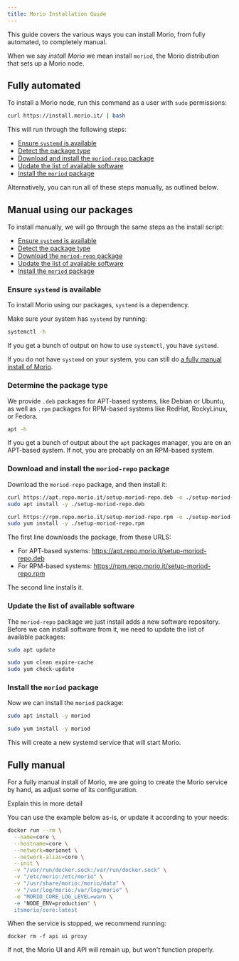 ```yaml
---
title: Morio Installation Guide
---
```


This guide covers the various ways you can install Morio, from fully automated,
to completely manual.

When we say _install Morio_ we mean install `moriod`, the Morio distribution
that sets up a Morio node.

## Fully automated

To install a Morio node, run this command as a user with `sudo` permissions:

```sh
curl https://install.morio.it/ | bash
```

This will run through the following steps:

- [Ensure `systemd` is available](#ensure-systemd-is-available)
- [Detect the package type](#determine-the-package-type)
- [Download and install the `moriod-repo` package](#download-and-install-the-moriod-repo-package)
- [Update the list of available software](##update-the-list-of-available-sofware)
- [Install the `moriod` package](#install-the-moriod-package)

Alternatively, you can run all of these steps manually, as outlined below.

## Manual using our packages

To install manually, we will go through the same steps as the install script:

- [Ensure `systemd` is available](#ensure-systemd-is-available)
- [Detect the package type](#determine-the-package-type)
- [Download the `moriod-repo` package](#download-the-moriod-repo-package)
- [Update the list of available software](##update-the-list-of-available-sofware)
- [Install the `moriod` package](#install-the-moriod-package)

### Ensure `systemd` is available

To install Morio using our packages, `systemd` is a dependency.

Make sure your system has `systemd` by running:

```sh
systemctl -h
```

If you get a bunch of output on how to use `systemctl`, you have `systemd`.

<Tip>

If you do not have `systemd` on your system, you can still do [a fully manual
install of Morio](#fully-manual).

</Tip>

### Determine the package type

We provide `.deb` packages for APT-based systems, like Debian or Ubuntu, as well as `.rpm` packages for RPM-based systems like RedHat, RockyLinux, or Fedora.

```sh
apt -h
```

If you get a bunch of output about the `apt` packages manager, you are on an APT-based system.
If not, you are probably on an RPM-based system.

### Download and install the `moriod-repo` package

Download the `moriod-repo` package, and then install it:

<Tabs>
<TabItem value="deb" label="On APT-based systems">

```sh
curl https://apt.repo.morio.it/setup-moriod-repo.deb -o ./setup-moriod-repo.deb
sudo apt install -y ./setup-moriod-repo.deb
```

</TabItem>
<TabItem value="rpm" label="On RPM-based systems">

```sh
curl https://rpm.repo.morio.it/setup-moriod-repo.rpm -o ./setup-moriod-repo.rpm
sudo yum install -y ./setup-moriod-repo.rpm
```

</TabItem>
</Tabs>

The first line downloads the package, from these URLS:

- For APT-based systems: https://apt.repo.morio.it/setup-moriod-repo.deb
- For RPM-based systems: https://rpm.repo.morio.it/setup-moriod-repo.rpm

The second line installs it.

### Update the list of available software

The `moriod-repo` package we just install adds a new software repository.
Before we can install software from it, we need to update the list of available packages:

<Tabs>
<TabItem value="deb" label="On APT-based systems">

```sh
sudo apt update
```

</TabItem>
<TabItem value="rpm" label="On RPM-based systems">

```sh
sudo yum clean expire-cache
sudo yum check-update
```

</TabItem>
</Tabs>


### Install the `moriod` package

Now we can install the `moriod` package:

<Tabs>
<TabItem value="deb" label="On APT-based systems">

```sh
sudo apt install -y moriod
```

</TabItem>
<TabItem value="rpm" label="On RPM-based systems">

```sh
sudo yum install -y moriod
```

</TabItem>
</Tabs>

This will create a new systemd service that will start Morio.

## Fully manual

For a fully manual install of Morio, we are going to create the Morio service
by hand, as adjust some of its configuration.

<Fixme>Explain this in more detail</Fixme>

You can use the example below as-is, or update it according to your needs:

```sh
docker run --rm \
  --name=core \
  --hostname=core \
  --network=morionet \
  --network-alias=core \
  --init \
  -v "/var/run/docker.sock:/var/run/docker.sock" \
  -v "/etc/morio:/etc/morio" \
  -v "/usr/share/morio:/morio/data" \
  -v "/var/log/morio:/var/log/morio" \
  -e "MORIO_CORE_LOG_LEVEL=warn \
  -e "NODE_ENV=production" \
  itsmorio/core:latest
```

When the service is stopped, we recommend running:

```
docker rm -f api ui proxy
```

If not, the Morio UI and API will remain up, but won't function properly.



